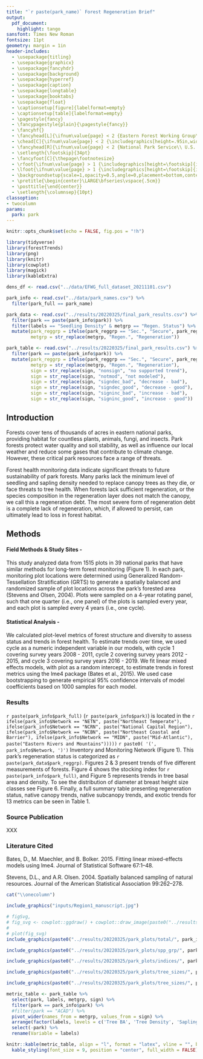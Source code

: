 ```yaml
---
title: "`r paste(park_name)` Forest Regeneration Brief"
output: 
  pdf_document:
    highlight: tango
sansfont: Times New Roman
fontsize: 11pt
geometry: margin = 1in
header-includes:
  - \usepackage{titling}
  - \usepackage{graphicx}
  - \usepackage{fancyhdr}
  - \usepackage{background}
  - \usepackage{hyperref}
  - \usepackage{caption}
  - \usepackage{longtable}
  - \usepackage{booktabs}
  - \usepackage{float}
  - \captionsetup[figure]{labelformat=empty}
  - \captionsetup[table]{labelformat=empty}
  - \pagestyle{fancy}
  - \fancypagestyle{plain}{\pagestyle{fancy}}
  - \fancyhf{}
  - \fancyhead[L]{\ifnum\value{page} < 2 {Eastern Forest Working Group\\ Inventory and Monitoring Program\\ \hspace{1cm}\\Forest Health Monitoring} \else {Eastern Forest Working Group}\small \fi}
  - \chead[C]{\ifnum\value{page} < 2 {\includegraphics[height=.95in,width=.95in]{inputs/NPS_logo.png}} \else \fi}
  - \fancyhead[R]{\ifnum\value{page} < 2 {National Park Service\\ U.S. Department of the Interior\\ \hspace{1cm}\\ \hspace{1cm}} \else {\today}\small \fi}
  - \setlength{\footskip}{34pt}
  - \fancyfoot[C]{\thepage\footnotesize}
  - \rfoot{\ifnum\value{page} > 1 {\includegraphics[height=\footskip]{inputs/Schoodic_Stacked.jpeg}}\\ \scriptsize{\href{https://schoodicinstitute.org}{Schoodic Institute at Acadia National Park}} \else \fi}
  - \lfoot{\ifnum\value{page} > 1 {\includegraphics[height=\footskip]{inputs/NPS_logo.png}}\\ \scriptsize{\href{https://www.nps.gov/index.htm}{National Park Service}} \else \fi}
  - \backgroundsetup{scale=1,opacity=0.5,angle=0,placement=bottom,contents={\ifnum\value{page} > 1 {\includegraphics[width=8.5in]{inputs/background2.jpg}} \else \fi}}
  - \pretitle{\begin{center}\LARGE\bfseries\vspace{.5cm}}
  - \posttitle{\end{center}}
  - \setlength{\columnsep}{10pt}
classoption:
- twocolumn
params:
  park: park
---
```


```r
knitr::opts_chunk$set(echo = FALSE, fig.pos = "!h")
```


```r
library(tidyverse)
library(forestTrends)
library(png)
library(knitr)
library(cowplot)
library(magick)
library(kableExtra)

dens_df <- read.csv("../data/EFWG_full_dataset_20211101.csv")

park_info <- read.csv("../data/park_names.csv") %>% 
  filter(park_full == park_name)

park_data <- read.csv("../results/20220325/final_park_results.csv") %>% 
  filter(park == paste(park_info$park)) %>% 
  filter(labels == "Seedling Density" & metgrp == "Regen. Status") %>% 
  mutate(park_reggrp = ifelse(park_reggrp == "Sec.", "Secure", park_reggrp),
         metgrp = str_replace(metgrp, "Regen.", "Regeneration"))

park_table <- read.csv("../results/20220325/final_park_results.csv") %>% 
  filter(park == paste(park_info$park)) %>% 
  mutate(park_reggrp = ifelse(park_reggrp == "Sec.", "Secure", park_reggrp),
         metgrp = str_replace(metgrp, "Regen.", "Regeneration"),
         sign = str_replace(sign, "nonsign", "no supported trend"),
         sign = str_replace(sign, "notmod", "not modeled"),
         sign = str_replace(sign, "signdec_bad", "decrease - bad"),
         sign = str_replace(sign, "signdec_good", "decrease - good"),
         sign = str_replace(sign, "signinc_bad", "increase - bad"),
         sign = str_replace(sign, "signinc_good", "increase - good"))
```


## Introduction

Forests cover tens of thousands of acres in eastern national parks, providing habitat for countless plants, animals, fungi, and insects. Park forests protect water quality and soil stability, as well as influence our local weather and reduce some gases that contribute to climate change. However, these critical park resources face a range of threats.
 
Forest health monitoring data indicate significant threats to future sustainability of park forests. Many parks lack the minimum level of seedling and sapling density needed to replace canopy trees as they die, or face threats to tree health. When forests lack sufficient regeneration, or the species composition in the regeneration layer does not match the canopy, we call this a regeneration debt. The most severe form of regeneration debt is a complete lack of regeneration, which, if allowed to persist, can ultimately lead to loss in forest habitat.

## Methods
#### Field Methods & Study Sites -
This study analyzed data from 1515 plots in 39 national parks that have similar methods for long-term forest monitoring (Figure 1). In each park, monitoring plot locations were determined using Generalized Random-Tessellation Stratification (GRTS) to generate a spatially balanced and randomized sample of plot locations across the park’s forested area (Stevens and Olsen, 2004). Plots were sampled on a 4-year rotating panel, such that one quarter (i.e., one panel) of the plots is sampled every year, and each plot is sampled every 4 years (i.e., one cycle).

#### Statistical Analysis -
We calculated plot-level metrics of forest structure and diversity to assess status and trends in forest health. To estimate trends over time, we used cycle as a numeric independent variable in our models, with cycle 1 covering survey years 2008 - 2011, cycle 2 covering survey years 2012 - 2015, and cycle 3 covering survey years 2016 - 2019. We fit linear mixed effects models, with plot as a random intercept, to estimate trends in forest metrics using the lme4 package (Bates et al., 2015). We used case bootstrapping to generate empirical 95% confidence intervals of model coefficients based on 1000 samples for each model.

### Results
`r paste(park_info$park_full)` (`r paste(park_info$park)`) is located in the `r ifelse(park_info$Network == "NETN", paste("Northeast Temperate"), ifelse(park_info$Network == "NCRN", paste("National Capital Region"), ifelse(park_info$Network == "NCBN", paste("Northeast Coastal and Barrier"), ifelse(park_info$Network == "MIDN", paste("Mid-Atlantic"), paste("Eastern Rivers and Mountains")))))` `r paste0( '(', park_info$Network, ')')` Inventory and Monitoring Network (Figure 1). This park's regeneration status is categorized as `r paste(park_data$park_reggrp)`. Figures 2 & 3 present trends of five different measurements of forests. Figure 4 shows the stocking index for `r paste(park_info$park_full)`, and Figure 5 represents trends in tree basal area and density. To see the distribution of diameter at breast height size classes see Figure 6. Finally, a full summary table presenting regeneration status, native canopy trends, native subcanopy trends, and exotic trends for 13 metrics can be seen in Table 1.

### Source Publication
XXX

### Literature Cited
Bates, D., M. Maechler, and B. Bolker. 2015. Fitting linear mixed-effects models using lme4. Journal of Statistical Software 67:1–48.

Stevens, D.L., and A.R. Olsen. 2004. Spatially balanced sampling of natural resources. Journal of the American Statistical Association 99:262–278.

```r
cat("\\onecolumn")
```

```r
include_graphics("inputs/Region1_manuscript.jpg")
```

\hfill\break
\hfill\break

```r
# figSvg,
# fig_svg <- cowplot::ggdraw() + cowplot::draw_image(paste0("../results/20220325/park_plots/total/", park_info$park, "_Total_metrics.svg"))
# 
# plot(fig_svg)
include_graphics(paste0("../results/20220325/park_plots/total/", park_info$park, "_Total_metrics.png"))
```

```r
include_graphics(paste0("../results/20220325/park_plots/spp_grp/", park_info$park, "_spp_grp.png"))
```
```r
include_graphics(paste0("../results/20220325/park_plots/indices/", park_info$park, "_stock_noline.png"))
```

```r
include_graphics(paste0("../results/20220325/park_plots/tree_sizes/", park_info$park, "_size_metrics.png"))
```

```r
include_graphics(paste0("../results/20220325/park_plots/tree_sizes/", park_info$park, "_diam_dist.png"))
```

```r

metric_table <- park_table %>%
  select(park, labels, metgrp, sign) %>%
  filter(park == park_info$park) %>% 
  #filter(park == "ACAD") %>% 
  pivot_wider(names_from = metgrp, values_from = sign) %>% 
  arrange(factor(labels, levels = c('Tree BA', 'Tree Density', 'Sapling BA', 'Sapling Density',                                         'Seedling Density', 'Stocking Index', 'everything()'))) %>% 
  select(-park) %>% 
  rename(Variable = labels)

knitr::kable(metric_table, align = "l", format = "latex", vline = "", booktab = T, toprule = "\\toprule", midrule = "\\midrule", bottomrule = "\\bottomrule", caption = "Table 1. Summary of status and trends for each metric. Status metrics are based on the most recent 4 years of data (2016:2019). For more information on how the status thresholds are defined, see the source publication.") %>% 
  kable_styling(font_size = 9, position = "center", full_width = FALSE)
```
<!-- **Sapling Density**: Densities < 0.1 stems/sq.m are classified as critical; densities between 0.1 – 0.16 stems/sq.m are classified as caution (Niewinski et al., 2006); densities greater than or equal to 0.16 stems/sq.m are classified as acceptable.\ -->
<!-- **Seedling Density**: Densities < 0.25 stems/sq.m are classified as critical; densities between 0.25 – 1.99 stems/sq.m are classified as Caution; densities greater than or equal to 2 stems/sq.m are classified as acceptable.\ -->
<!-- **Stocked Plots**: Proportions < 33% are classified as critical; proportions between 33% – 66% are classified as caution; proportions greater than or equal to 67% stems/sq.m is classified as acceptable. Note that stocking thresholds are adjusted based on average deer browse index, such that parks that average 3 or higher for deer browse index must have a stocking index of 100 to be considered stocked. Parks that average < 3 for deer browse index only require a stocking index of 50 to be stocked.\ -->
<!-- **Stocking Index**: Average stocking < 25 is classified as critical; average stocking between 25 – 100 is classified as caution; average stocking greater than or equal to 100 is classified as acceptable (McWilliams et al., 2015). Note that the stocking index only includes native canopy-forming species, and does not include ash species (*Fraxinus* spp.).\ -->
<!-- **Deer Browse Impacts**: Average DBI greater than or equal to 4 is classified as critical; average DBI between 3.01 – 3.99 is classified as caution; average DBI less than or equal to 3 is classified as acceptable (McWilliams et al., 2015).\ -->
<!-- **Flat Tree Diameter Distribution**: Only critical and acceptable levels were defined for this metric. Critical was determined using Akaike Information Criteria (AIC) to determine whether a log-linear or linear model better predicted the tree diameter distribution by size class for a given park. If AIC determines a linear fit to be the best model, this indicates there are fewer trees than expected in lower size classes, and is suggestive of prolonged recruitment failure. Therefore, parks that are best fit by a linear model are classified as critical. Parks best fit by log-linear model are classified as acceptable.\ -->
<!-- **Sapling Composition**: Less than 50% native canopy species by density is classified as critical; 50 - 70% native canopy species by density is classified as caution; greater than or equal to 70% native canopy species by density is classified as acceptable (Marquis, 1994; Leak et al., 2014).\ -->
<!-- **Seedling Composition**: Less than 50% native canopy species by density is classified as critical; 50 - 70% native canopy species by density is classified as caution; greater than or equal to 70% native canopy species by density is classified as acceptable (Marquis, 1994; Leak et al., 2014).\ -->
<!-- **Sorensen**: Sorensen similarity is presence-only based similarity that ranges from 0 to 1, and includes all species observed in each strata. Only 2 thresholds were defined for this metric. Similarity < 0.2 is classified as critical, and similarity greater than or equal to 0.2 is classified as acceptable. -->

<!-- Trend metrics are grouped by species type, with Native Canopy only including native, canopy forming species; Native Subcan. including native species that are typically understory trees; and Exotic including non-native tree species. Note that ash species (*Fraxinus* spp.) are not considered native canopy-forming species due to impacts from Emerald Ash Borer. Trends were assessed using non-parametric bootstrapping and random intercept linear models. Only metrics with > 6 plots and with > 10% non-zero values were modeled. -->



